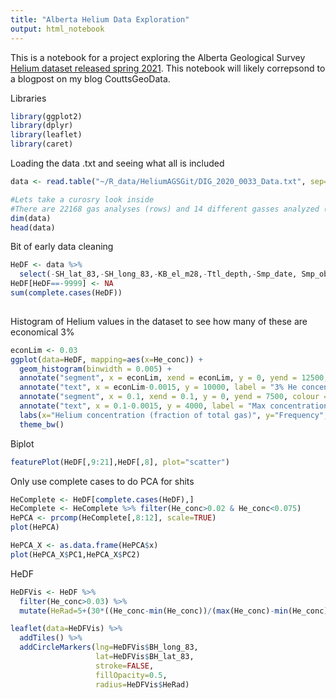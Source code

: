 ```yaml
---
title: "Alberta Helium Data Exploration"
output: html_notebook
---
```


This is a notebook for a project exploring the Alberta Geological Survey [Helium dataset released spring 2021](https://ags.aer.ca/publication/dig-2020-0033). This notebook will likely correpsond to a blogpost on my blog CouttsGeoData.

Libraries
```r
library(ggplot2)
library(dplyr)
library(leaflet)
library(caret)
```

Loading the data .txt and seeing what all is included
```r
data <- read.table("~/R_data/HeliumAGSGit/DIG_2020_0033_Data.txt", sep="\t", header=TRUE)

#Lets take a curosry look inside
#There are 22168 gas analyses (rows) and 14 different gasses analyzed (columns) along with well UWI, location, and depth. All gasses are in molar fractions, moleFrac = moleGas/totalMoles     
dim(data)
head(data)

```

Bit of early data cleaning
```r
HeDF <- data %>% 
  select(-SH_lat_83,-SH_long_83,-KB_el_m28,-Ttl_depth,-Smp_date, Smp_obs_no,-Well_type,-Top_MD_m,-Base_MD_m,-Top_tvd_m,-Base_tvd_m,-Publisher)
HeDF[HeDF==-9999] <- NA
sum(complete.cases(HeDF))
  
```

Histogram of Helium values in the dataset to see how many of these are economical 3%
```r
econLim <- 0.03
ggplot(data=HeDF, mapping=aes(x=He_conc)) + 
  geom_histogram(binwidth = 0.005) + 
  annotate("segment", x = econLim, xend = econLim, y = 0, yend = 12500, colour = "blue") + 
  annotate("text", x = econLim-0.0015, y = 10000, label = "3% He concentration", size=3.5, angle=90) +
  annotate("segment", x = 0.1, xend = 0.1, y = 0, yend = 7500, colour = "blue") + 
  annotate("text", x = 0.1-0.0015, y = 4000, label = "Max concentration (10%)", size=3.5, angle=90) +
  labs(x="Helium concentration (fraction of total gas)", y="Frequency", title="Frequency of He concentrations AGS dataset") +
  theme_bw()

```
Biplot
```r
featurePlot(HeDF[,9:21],HeDF[,8], plot="scatter")
```


Only use complete cases to do PCA for shits
```r
HeComplete <- HeDF[complete.cases(HeDF),]
HeComplete <- HeComplete %>% filter(He_conc>0.02 & He_conc<0.075)
HePCA <- prcomp(HeComplete[,8:12], scale=TRUE)
plot(HePCA)

HePCA_X <- as.data.frame(HePCA$x)
plot(HePCA_X$PC1,HePCA_X$PC2)
```

HeDF
```r
HeDFVis <- HeDF %>% 
  filter(He_conc>0.03) %>% 
  mutate(HeRad=5+(30*((He_conc-min(He_conc))/(max(He_conc)-min(He_conc)))))

leaflet(data=HeDFVis) %>% 
  addTiles() %>%
  addCircleMarkers(lng=HeDFVis$BH_long_83, 
                   lat=HeDFVis$BH_lat_83,
                   stroke=FALSE,
                   fillOpacity=0.5,
                   radius=HeDFVis$HeRad)
```

